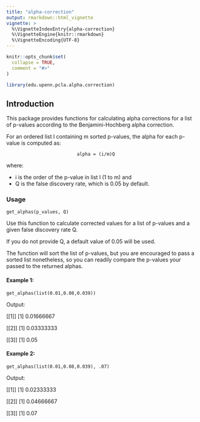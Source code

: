```yaml
---
title: "alpha-correction"
output: rmarkdown::html_vignette
vignette: >
  %\VignetteIndexEntry{alpha-correction}
  %\VignetteEngine{knitr::rmarkdown}
  %\VignetteEncoding{UTF-8}
---
```


```r
knitr::opts_chunk$set(
  collapse = TRUE,
  comment = "#>"
)
```

```r
library(edu.upenn.pcla.alpha.correction)
```

## Introduction

This package provides functions for calculating alpha corrections for a list of p-values according to the Benjamini-Hochberg alpha correction.

For an ordered list l containing m sorted p-values, the alpha for each p-value is computed as:

                              alpha = (i/m)Q

where:

-   i is the order of the p-value in list l (1 to m) and
-   Q is the false discovery rate, which is 0.05 by default.


### Usage
`get_alphas(p_values, Q)`

Use this function to calculate corrected values for a list of p-values and a given false discovery rate Q.

If you do not provide Q, a default value of 0.05 will be used.

The function will sort the list of p-values, but you are encouraged to pass a sorted list nonetheless, so you can readily compare the p-values your passed to the returned alphas.

#### Example 1:

`get_alphas(list(0.01,0.08,0.039))`

Output:

[[1]]
[1] 0.01666667

[[2]]
[1] 0.03333333

[[3]]
[1] 0.05

#### Example 2:

`get_alphas(list(0.01,0.08,0.039), .07)`


Output:

[[1]]
[1] 0.02333333

[[2]]
[1] 0.04666667

[[3]]
[1] 0.07